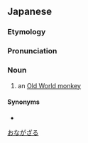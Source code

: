 ==Japanese==
{{ja-kanjitab|お|なが|さる|r=y|k3=ざる|yomi=k}}
{{wikipedia|lang=ja|オナガザル亜科}}
{{wikipedia|lang=ja|オナガザル科}}

===Etymology===
{{compound|lang=ja|尾|長|猿|tr1=o|t1=[[tail]]|tr2=naga|t2=[[long]]|tr3=saru|t3=[[monkey]]|sort=おながざる}}

===Pronunciation===
{{ja-pron|acc=4|acc2=3|y=k|おながざる}}

===Noun===
{{ja-noun|おながざる|オナガザル|hhira=をながざる}}

# an [[Old World monkey]]

====Synonyms====
* {{ja-r|旧%世%界%猿|^きゅう%せ%かい%ザル}}

[[Category:ja:Monkeys|おながざる]]